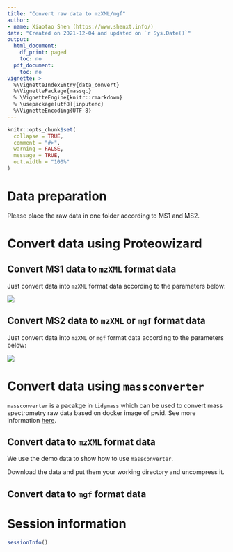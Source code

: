 ```yaml
---
title: "Convert raw data to mzXML/mgf"
author:
- name: Xiaotao Shen (https://www.shenxt.info/)
date: "Created on 2021-12-04 and updated on `r Sys.Date()`"
output:
  html_document:
    df_print: paged
    toc: no
  pdf_document:
    toc: no
vignette: >
  %\VignetteIndexEntry{data_convert}
  %\VignettePackage{massqc}
  % \VignetteEngine{knitr::rmarkdown}
  % \usepackage[utf8]{inputenc}
  %\VignetteEncoding{UTF-8}
---
```


```r
knitr::opts_chunk$set(
  collapse = TRUE,
  comment = "#>",
  warning = FALSE,
  message = TRUE,
  out.width = "100%"
)
```

# **Data preparation**

Please place the raw data in one folder according to MS1 and MS2.


# **Convert data using Proteowizard**

## Convert MS1 data to `mzXML` format data

Just convert data into `mzXML` format data according to the parameters below:

![](../man/figures/Screen Shot 2022-01-13 at 12.06.14 AM.png)


## Convert MS2 data to `mzXML` or `mgf` format data

Just convert data into `mzXML` or `mgf` format data according to the parameters below:

![](../man/figures/Screen Shot 2022-01-13 at 12.09.12 AM.png)

# **Convert data using `massconverter`**

`massconverter` is a pacakge in `tidymass` which can be used to convert mass spectrometry raw data based on docker image of pwid. See more information [here](https://tidymass.github.io/massconverter/).

## Convert data to `mzXML` format data

We use the demo data to show how to use `massconverter`.

Download the data and put them your working directory and uncompress it.

## Convert data to `mgf` format data

# **Session information**

```r
sessionInfo()
```
